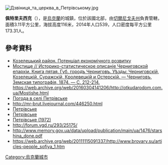[[Image:Дзвіниця_та_церква_в_Петрівському.jpg|right]]
{{coord|50|46|5|N|31|10|8|E|scale:100000|display=title}}

'''佩特里夫西克'''（{{lang-uk|Мостище}}），是[[烏克蘭|烏克蘭]]的城鎮，位於該國北部，由[[切爾尼戈夫州|切爾尼戈夫州]]負責管轄，面積3.11平方公里，海拔高度116米，2014年人口539，人口密度每平方公里173.31人。

==參考資料==
*[http://cg.gov.ua/web_docs/1/2014/03/docs/KOZELETS.PDF Козелецький район. Потенціал економічного розвитку]{{Wayback|url=http://cg.gov.ua/web_docs/1/2014/03/docs/KOZELETS.PDF |date=20151222113731 }}
* [https://drive.google.com/file/d/0B9EyeQe6VOzoTzZSZFZYTDZINjQ/edit?usp=sharing Мостище // Историко-статистическое описаніе Черниговской епархіи. Книга пятая. Губ. городъ Черниговъ. Уѣзды: Черниговскій, Козелецкій, Суражскій, Кролевецкій и Остерскій. — Черниговъ, Земская типографія, 1874. — С. 212-214.]{{Wayback|url=https://drive.google.com/file/d/0B9EyeQe6VOzoTzZSZFZYTDZINjQ/edit?usp=sharing |date=20160527135325 }} https://web.archive.org/web/20160304141206/http://otkudarodom.com.ua/Mostishe.html
* [http://weather.in.ua/ua/chernigovskaja/20226 Погода в селі Петрівське] {{Wayback|url=http://weather.in.ua/ua/chernigovskaja/20226 |date=20111220103744 }}
* http://mr-brut.livejournal.com/446250.html {{Wayback|url=http://mr-brut.livejournal.com/446250.html |date=20170501022347 }}
* [http://ukrainaincognita.com/khramy/petrivske Петрівське] {{Wayback|url=http://ukrainaincognita.com/khramy/petrivske |date=20131011003712 }}
* [http://www.travelua.com.ua/chernigivshhina/kozeleckij/petrivske.html Петрівське] {{Wayback|url=http://www.travelua.com.ua/chernigivshhina/kozeleckij/petrivske.html |date=20131228204438 }}
* [http://ukrssr.com.ua/chernig/kozeletskiy/petrivske-kozeletskiy Петрівське (1972)] {{Wayback|url=http://ukrssr.com.ua/chernig/kozeletskiy/petrivske-kozeletskiy |date=20150527173138 }}
* http://forum.vgd.ru/293/25175/ {{Wayback|url=http://forum.vgd.ru/293/25175/ |date=20101013000901 }}
* http://www.memory.gov.ua/data/upload/publication/main/ua/1476/starshina_done.pdf{{Dead link}}
* https://web.archive.org/web/20111115091337/http://www.brovary.su/articles-people_sofiya_1.htm

{{Ukraine-geo-stub}}
[[Category:烏克蘭城市|Category:烏克蘭城市]]